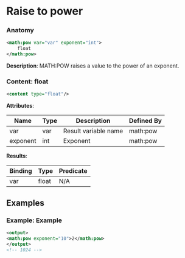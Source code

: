 # Raise to power

### Anatomy

```xml
<math:pow var="var" exponent="int">
    float
</math:pow>
```

 **Description**:
 MATH:POW raises a value to the power of an exponent.

### Content: float

```xml
<content type="float"/>
```

**Attributes**:

| Name | Type | Description | Defined By |
| ---- | ---- | ----------- | ---------- |
| var | var | Result variable name | math:pow |
| exponent | int | Exponent | math:pow |


**Results**:

| Binding | Type | Predicate |
| ------- | ---- | --------- |
| var | float | N/A |


## Examples

### Example: Example

```xml
<output>
<math:pow exponent="10">2</math:pow>
</output>
<!-- 1024 -->
```

